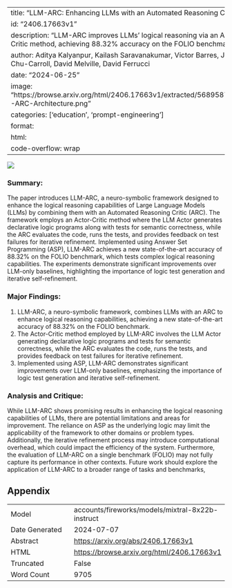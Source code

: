 
---
title: "LLM-ARC: Enhancing LLMs with an Automated Reasoning Critic"
id: "2406.17663v1"
description: "LLM-ARC improves LLMs' logical reasoning via an Actor-Critic method, achieving 88.32% accuracy on the FOLIO benchmark."
author: Aditya Kalyanpur, Kailash Saravanakumar, Victor Barres, Jennifer Chu-Carroll, David Melville, David Ferrucci
date: "2024-06-25"
image: "https://browse.arxiv.org/html/2406.17663v1/extracted/5689587/LLM-ARC-Architecture.png"
categories: ['education', 'prompt-engineering']
format:
  html:
    code-overflow: wrap
---

![](https://browse.arxiv.org/html/2406.17663v1/extracted/5689587/LLM-ARC-Architecture.png)

### Summary:

The paper introduces LLM-ARC, a neuro-symbolic framework designed to enhance the logical reasoning capabilities of Large Language Models (LLMs) by combining them with an Automated Reasoning Critic (ARC). The framework employs an Actor-Critic method where the LLM Actor generates declarative logic programs along with tests for semantic correctness, while the ARC evaluates the code, runs the tests, and provides feedback on test failures for iterative refinement. Implemented using Answer Set Programming (ASP), LLM-ARC achieves a new state-of-the-art accuracy of 88.32% on the FOLIO benchmark, which tests complex logical reasoning capabilities. The experiments demonstrate significant improvements over LLM-only baselines, highlighting the importance of logic test generation and iterative self-refinement.

### Major Findings:

1. LLM-ARC, a neuro-symbolic framework, combines LLMs with an ARC to enhance logical reasoning capabilities, achieving a new state-of-the-art accuracy of 88.32% on the FOLIO benchmark.
2. The Actor-Critic method employed by LLM-ARC involves the LLM Actor generating declarative logic programs and tests for semantic correctness, while the ARC evaluates the code, runs the tests, and provides feedback on test failures for iterative refinement.
3. Implemented using ASP, LLM-ARC demonstrates significant improvements over LLM-only baselines, emphasizing the importance of logic test generation and iterative self-refinement.

### Analysis and Critique:

While LLM-ARC shows promising results in enhancing the logical reasoning capabilities of LLMs, there are potential limitations and areas for improvement. The reliance on ASP as the underlying logic may limit the applicability of the framework to other domains or problem types. Additionally, the iterative refinement process may introduce computational overhead, which could impact the efficiency of the system. Furthermore, the evaluation of LLM-ARC on a single benchmark (FOLIO) may not fully capture its performance in other contexts. Future work should explore the application of LLM-ARC to a broader range of tasks and benchmarks,

## Appendix

|          |          |
|----------|----------|
| Model     | accounts/fireworks/models/mixtral-8x22b-instruct       |
| Date Generated     | 2024-07-07       |
| Abstract | [https://arxiv.org/abs/2406.17663v1](https://arxiv.org/abs/2406.17663v1)        |
| HTML     | [https://browse.arxiv.org/html/2406.17663v1](https://browse.arxiv.org/html/2406.17663v1)       |
| Truncated       | False       |
| Word Count       | 9705       |